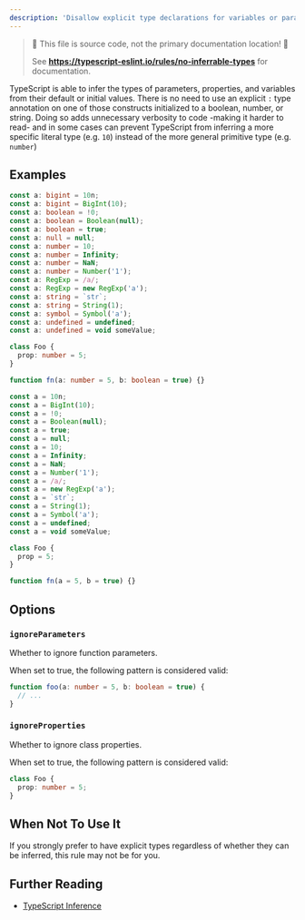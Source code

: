 ```yaml
---
description: 'Disallow explicit type declarations for variables or parameters initialized to a number, string, or boolean.'
---
```



> 🛑 This file is source code, not the primary documentation location! 🛑
>
> See **https://typescript-eslint.io/rules/no-inferrable-types** for documentation.

TypeScript is able to infer the types of parameters, properties, and variables from their default or initial values.
There is no need to use an explicit `:` type annotation on one of those constructs initialized to a boolean, number, or string.
Doing so adds unnecessary verbosity to code -making it harder to read- and in some cases can prevent TypeScript from inferring a more specific literal type (e.g. `10`) instead of the more general primitive type (e.g. `number`)

## Examples

<Tabs>
<TabItem value="❌ Incorrect">

```ts
const a: bigint = 10n;
const a: bigint = BigInt(10);
const a: boolean = !0;
const a: boolean = Boolean(null);
const a: boolean = true;
const a: null = null;
const a: number = 10;
const a: number = Infinity;
const a: number = NaN;
const a: number = Number('1');
const a: RegExp = /a/;
const a: RegExp = new RegExp('a');
const a: string = `str`;
const a: string = String(1);
const a: symbol = Symbol('a');
const a: undefined = undefined;
const a: undefined = void someValue;

class Foo {
  prop: number = 5;
}

function fn(a: number = 5, b: boolean = true) {}
```

</TabItem>
<TabItem value="✅ Correct">

```ts
const a = 10n;
const a = BigInt(10);
const a = !0;
const a = Boolean(null);
const a = true;
const a = null;
const a = 10;
const a = Infinity;
const a = NaN;
const a = Number('1');
const a = /a/;
const a = new RegExp('a');
const a = `str`;
const a = String(1);
const a = Symbol('a');
const a = undefined;
const a = void someValue;

class Foo {
  prop = 5;
}

function fn(a = 5, b = true) {}
```

</TabItem>
</Tabs>

## Options

### `ignoreParameters`

Whether to ignore function parameters.

When set to true, the following pattern is considered valid:

```ts option='{ "ignoreParameters": true }' showPlaygroundButton
function foo(a: number = 5, b: boolean = true) {
  // ...
}
```

### `ignoreProperties`

Whether to ignore class properties.

When set to true, the following pattern is considered valid:

```ts option='{ "ignoreProperties": true }' showPlaygroundButton
class Foo {
  prop: number = 5;
}
```

## When Not To Use It

If you strongly prefer to have explicit types regardless of whether they can be inferred, this rule may not be for you.

## Further Reading

- [TypeScript Inference](https://www.typescriptlang.org/docs/handbook/type-inference.html)
